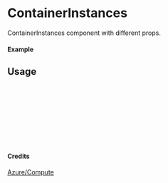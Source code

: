 
<Meta of={ContainerInstances} title="Azure/Compute/ContainerInstances" />

# ContainerInstances

ContainerInstances component with different props.

#### Example

<Canvas of={ContainerInstances.Primary} />

## Usage

```ts
import { ContainerInstances } from "yadl-ui";

const Example = () => {
  return (
      <ContainerInstances />
  );
};

export default Example;
```

#### Credits
[Azure/Compute](https://learn.microsoft.com/en-us/azure/architecture/icons/)
